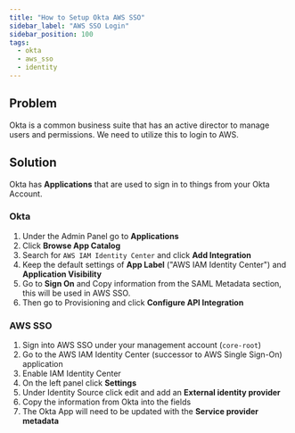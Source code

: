 ```yaml
---
title: "How to Setup Okta AWS SSO"
sidebar_label: "AWS SSO Login"
sidebar_position: 100
tags:
  - okta
  - aws_sso
  - identity
---
```


## Problem

Okta is a common business suite that has an active director to manage users and permissions. We need to utilize this to login to AWS.

## Solution

Okta has **Applications** that are used to sign in to things from your Okta Account.

### Okta

1. Under the Admin Panel go to **Applications**
2. Click **Browse App Catalog**
3. Search for `AWS IAM Identity Center` and click **Add Integration**
4. Keep the default settings of **App Label** ("AWS IAM Identity Center") and **Application Visibility**
5. Go to **Sign On** and Copy information from the SAML Metadata section, this will be used in AWS SSO.
6. Then go to Provisioning and click **Configure API Integration**

### AWS SSO

1. Sign into AWS SSO under your management account (`core-root`)
2. Go to the AWS IAM Identity Center (successor to AWS Single Sign-On) application
3. Enable IAM Identity Center
4. On the left panel click **Settings**
5. Under Identity Source click edit and add an **External identity provider**
6. Copy the information from Okta into the fields
7. The Okta App will need to be updated with the **Service provider metadata**


